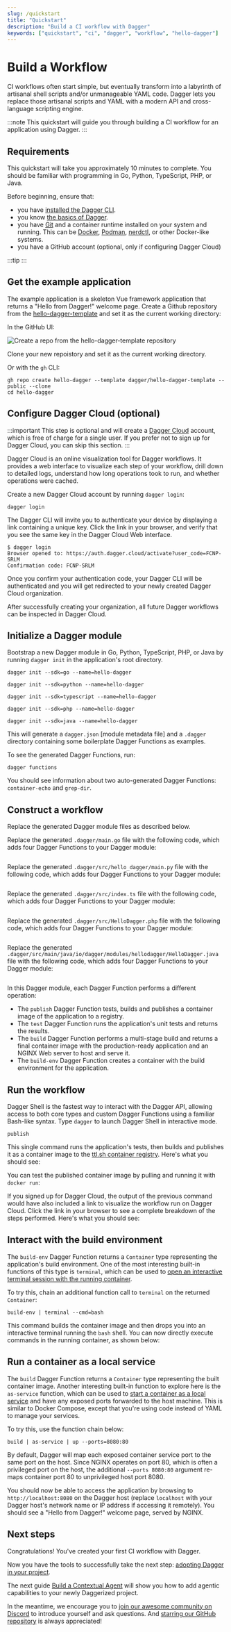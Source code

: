 ```yaml
---
slug: /quickstart
title: "Quickstart"
description: "Build a CI workflow with Dagger"
keywords: ["quickstart", "ci", "dagger", "workflow", "hello-dagger"]
---
```


# Build a Workflow

CI workflows often start simple, but eventually transform into a labyrinth of artisanal shell scripts and/or unmanageable YAML code. Dagger lets you replace those artisanal scripts and YAML with a modern API and cross-language scripting engine.

:::note
This quickstart will guide you through building a CI workflow for an application using Dagger.
:::

## Requirements

This quickstart will take you approximately 10 minutes to complete. You should be familiar with programming in Go, Python,  TypeScript, PHP, or Java.

Before beginning, ensure that:
- you have [installed the Dagger CLI](../installation.mdx).
- you know [the basics of Dagger](./core-concepts/index.mdx).
- you have [Git](https://git-scm.com/downloads) and a container runtime installed on your system and running. This can be [Docker](https://docs.docker.com/engine/install/), [Podman](https://podman.io/docs/installation), [nerdctl](https://github.com/containerd/nerdctl), or other Docker-like systems.
- you have a GitHub account (optional, only if configuring Dagger Cloud)

:::tip
<PartialIde />
:::

## Get the example application

The example application is a skeleton Vue framework application that returns a "Hello from Dagger!" welcome page. Create a Github repository from the [hello-dagger-template](https://github.com/dagger/hello-dagger-template) and set it as the current working directory:

In the GitHub UI:

![Create a repo from the hello-dagger-template repository](/img/current_docs/quickstart/ci/template.png)

Clone your new repoistory and set it as the current working directory.

Or with the `gh` CLI:
```shell
gh repo create hello-dagger --template dagger/hello-dagger-template --public --clone
cd hello-dagger
```

## Configure Dagger Cloud (optional)

:::important
This step is optional and will create a [Dagger Cloud](https://dagger.io/cloud) account, which is free of charge for a single user. If you prefer not to sign up for Dagger Cloud, you can skip this section.
:::

Dagger Cloud is an online visualization tool for Dagger workflows. It provides a web interface to visualize each step of your workflow, drill down to detailed logs, understand how long operations took to run, and whether operations were cached.

Create a new Dagger Cloud account by running `dagger login`:

```shell
dagger login
```

The Dagger CLI will invite you to authenticate your device by displaying a link containing a unique key. Click the link in your browser, and verify that you see the same key in the Dagger Cloud Web interface.

```shell
$ dagger login
Browser opened to: https://auth.dagger.cloud/activate?user_code=FCNP-SRLM
Confirmation code: FCNP-SRLM
```

Once you confirm your authentication code, your Dagger CLI will be authenticated and you will get redirected to your newly created Dagger Cloud organization.

After successfully creating your organization, all future Dagger workflows can be inspected in Dagger Cloud.

## Initialize a Dagger module

Bootstrap a new Dagger module in Go, Python, TypeScript, PHP, or Java by running `dagger init` in the application's root directory.

<Tabs groupId="language" queryString="sdk">
<TabItem value="go" label="Go">

```shell
dagger init --sdk=go --name=hello-dagger
```

</TabItem>
<TabItem value="python" label="Python">

```shell
dagger init --sdk=python --name=hello-dagger
```

</TabItem>
<TabItem value="typescript" label="TypeScript">

```shell
dagger init --sdk=typescript --name=hello-dagger
```

</TabItem>
<TabItem value="php" label="PHP">

```shell
dagger init --sdk=php --name=hello-dagger
```

</TabItem>
<TabItem value="java" label="Java">

```shell
dagger init --sdk=java --name=hello-dagger
```

</TabItem>
</Tabs>

This will generate a `dagger.json` [module metadata file] and a `.dagger` directory containing some boilerplate Dagger Functions as examples.

To see the generated Dagger Functions, run:

```shell
dagger functions
```

You should see information about two auto-generated Dagger Functions: `container-echo` and `grep-dir`.


## Construct a workflow

Replace the generated Dagger module files as described below.

<Tabs groupId="language" queryString="sdk">
<TabItem value="go" label="Go">

Replace the generated `.dagger/main.go` file with the following code, which adds four Dagger Functions to your Dagger module:

```go Go file=./snippets/go/main.go
```

</TabItem>
<TabItem value="python" label="Python">

Replace the generated `.dagger/src/hello_dagger/main.py` file with the following code, which adds four Dagger Functions to your Dagger module:

```python file=./snippets/python/__init__.py
```

</TabItem>
<TabItem value="typescript" label="TypeScript">

Replace the generated `.dagger/src/index.ts` file with the following code, which adds four Dagger Functions to your Dagger module:

```typescript file=./snippets/typescript/index.ts
```

</TabItem>
<TabItem value="php" label="PHP">

Replace the generated `.dagger/src/HelloDagger.php` file with the following code, which adds four Dagger Functions to your Dagger module:

```php file=./snippets/php/src/HelloDagger.php
```

</TabItem>
<TabItem value="java" label="Java">

Replace the generated `.dagger/src/main/java/io/dagger/modules/hellodagger/HelloDagger.java` file with the following code, which adds four Dagger Functions to your Dagger module:

```java file=./snippets/java/src/main/java/io/dagger/modules/hellodagger/HelloDagger.java
```

</TabItem>
</Tabs>

In this Dagger module, each Dagger Function performs a different operation:

- The `publish` Dagger Function tests, builds and publishes a container image of the application to a registry.
- The `test` Dagger Function runs the application's unit tests and returns the results.
- The `build` Dagger Function performs a multi-stage build and returns a final container image with the production-ready application and an NGINX Web server to host and serve it.
- The `build-env` Dagger Function creates a container with the build environment for the application.

## Run the workflow

Dagger Shell is the fastest way to interact with the Dagger API, allowing access to both core types and custom Dagger Functions using a familiar Bash-like syntax. Type `dagger` to launch Dagger Shell in interactive mode.

```shell
publish
```

This single command runs the application's tests, then builds and publishes it as a container image to the [ttl.sh container registry](https://ttl.sh). Here's what you should see:

<VideoPlayer src="/img/current_docs/quickstart/ci/publish.webm" alt="Publishing the container" />

You can test the published container image by pulling and running it with `docker run`:

<VideoPlayer src="/img/current_docs/quickstart/ci/docker.webm" alt="Running the published container with Docker" />

If you signed up for Dagger Cloud, the output of the previous command would have also included a link to visualize the workflow run on Dagger Cloud. Click the link in your browser to see a complete breakdown of the steps performed. Here's what you should see:

<VideoPlayer src="/img/current_docs/quickstart/ci/trace.webm" alt="Visualizing the workflow in Dagger Cloud" />

## Interact with the build environment

The `build-env` Dagger Function returns a `Container` type representing the application's build environment. One of the most interesting built-in functions of this type is `terminal`, which can be used to [open an interactive terminal session with the running container](../features/debugging.mdx).

To try this, chain an additional function call to `terminal` on the returned `Container`:

```shell
build-env | terminal --cmd=bash
```

This command builds the container image and then drops you into an interactive terminal running the `bash` shell. You can now directly execute commands in the running container, as shown below:

<VideoPlayer src="/img/current_docs/quickstart/ci/buildenv-terminal.webm" alt="Interactive terminal in build environment" />

## Run a container as a local service

The `build` Dagger Function returns a `Container` type representing the built container image. Another interesting built-in function to explore here is the `as-service` function, which can be used to [start a container as a local service](../features/services.mdx) and have any exposed ports forwarded to the host machine. This is similar to Docker Compose, except that you're using code instead of YAML to manage your services.

To try this, use the function chain below:

```shell
build | as-service | up --ports=8080:80
```

By default, Dagger will map each exposed container service port to the same port on the host. Since NGINX operates on port 80, which is often a privileged port on the host, the additional `--ports 8080:80` argument re-maps container port 80 to unprivileged host port 8080.

<VideoPlayer src="/img/current_docs/quickstart/ci/build-service.webm" alt="Final container as service" />

You should now be able to access the application by browsing to `http://localhost:8080` on the Dagger host (replace `localhost` with your Dagger host's network name or IP address if accessing it remotely). You should see a "Hello from Dagger!" welcome page, served by NGINX.

<VideoPlayer src="/img/current_docs/quickstart/ci/curl.webm" alt="Testing the service" />

## Next steps

Congratulations! You've created your first CI workflow with Dagger.

Now you have the tools to successfully take the next step: [adopting Dagger in your project](../ci/adopting.mdx).

The next guide [Build a Contextual Agent](./agent/inproject.mdx) will show you how to add agentic capabilities to your newly Daggerized project.

In the meantime, we encourage you to [join our awesome community on Discord](https://discord.gg/dagger-io) to introduce yourself and ask questions. And [starring our GitHub repository](https://github.com/dagger/dagger) is always appreciated!
